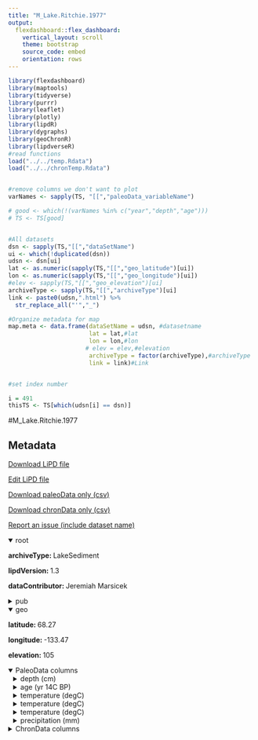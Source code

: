 ```yaml
---
title: "M_Lake.Ritchie.1977"
output: 
  flexdashboard::flex_dashboard:
    vertical_layout: scroll
    theme: bootstrap
    source_code: embed
    orientation: rows
---
```


```r
library(flexdashboard)
library(maptools)
library(tidyverse)
library(purrr)
library(leaflet)
library(plotly)
library(lipdR)
library(dygraphs)
library(geoChronR)
library(lipdverseR)
#read functions
load("../../temp.Rdata")
load("../../chronTemp.Rdata")


#remove columns we don't want to plot
varNames <- sapply(TS, "[[","paleoData_variableName")

# good <- which(!(varNames %in% c("year","depth","age")))
# TS <- TS[good]


#All datasets
dsn <- sapply(TS,"[[","dataSetName")
ui <- which(!duplicated(dsn))
udsn <- dsn[ui]
lat <- as.numeric(sapply(TS,"[[","geo_latitude")[ui])
lon <- as.numeric(sapply(TS,"[[","geo_longitude")[ui])
#elev <- sapply(TS,"[[","geo_elevation")[ui]
archiveType <- sapply(TS,"[[","archiveType")[ui]
link <- paste0(udsn,".html") %>% 
  str_replace_all("'","_")

#Organize metadata for map
map.meta <- data.frame(dataSetName = udsn, #datasetname
                       lat = lat,#lat
                       lon = lon,#lon
                      # elev = elev,#elevation
                       archiveType = factor(archiveType),#archiveType
                       link = link)#Link


#set index number

i = 491
thisTS <- TS[which(udsn[i] == dsn)]
```
#M_Lake.Ritchie.1977

Metadata {.sidebar}
-------------------------------------
[Download LiPD file](M_Lake.Ritchie.1977.lpd)
            

[Edit LiPD file](http://lipd.net/playground?source=http://lipdverse.org/globalHolocene/0_25_5/M_Lake.Ritchie.1977.lpd)
            

[Download paleoData only (csv)](M_Lake.Ritchie.1977.csv)
            

[Download chronData only (csv)](M_Lake.Ritchie.1977-chron.csv)
            

[Report an issue (include dataset name)](https://github.com/nickmckay/LiPDverse/issues)

<details open style="margin-left: 0px">
<summary>root</summary>
<p style="margin-left: 0px"><strong>archiveType: </strong>LakeSediment
<p style="margin-left: 0px"><strong>lipdVersion: </strong>1.3
<p style="margin-left: 0px"><strong>dataContributor: </strong>Jeremiah Marsicek
</details>
<details>
<summary>pub</summary>
<details style="margin-left: 10px">
<summary>pub1</summary>
<p style="margin-left: 10px"><strong>author: </strong>list(list(name = NA))
</details>
<details style="margin-left: 10px">
<summary>pub2</summary>
<p style="margin-left: 10px"><strong>author: </strong>list(list(name = NA))
</details>
</details>
<details open style="margin-left: 0px">
<summary>geo</summary>
<p style="margin-left: 0px"><strong>latitude: </strong>68.27
<p style="margin-left: 0px"><strong>longitude: </strong>-133.47
<p style="margin-left: 0px"><strong>elevation: </strong>105
</details>
<details open>
<summary>PaleoData columns</summary>
<details style="margin-left: 10px">
<summary>depth (cm)</summary>
<p style="margin-left: 10px"><strong>TSid: </strong>M2L0igky43bP
<p style="margin-left: 10px"><strong>variableName: </strong>depth
<p style="margin-left: 10px"><strong>units: </strong>cm
<p style="margin-left: 10px"><strong>useInGlobalTemperatureAnalysis: </strong>FALSE
</details>
<details style="margin-left: 10px">
<summary>age (yr 14C BP)</summary>
<p style="margin-left: 10px"><strong>TSid: </strong>M2LjxlpfoayP
<p style="margin-left: 10px"><strong>variableName: </strong>age
<p style="margin-left: 10px"><strong>units: </strong>yr 14C BP
<p style="margin-left: 10px"><strong>useInGlobalTemperatureAnalysis: </strong>FALSE
</details>
<details style="margin-left: 10px">
<summary>temperature (degC)</summary>
<p style="margin-left: 10px"><strong>TSid: </strong>M2LwpcxxempP
<p style="margin-left: 10px"><strong>variableName: </strong>temperature
<p style="margin-left: 10px"><strong>units: </strong>degC
<p style="margin-left: 10px"><strong>useInGlobalTemperatureAnalysis: </strong>FALSE
<details>
<summary>interpretation</summary>
<details style="margin-left: 20px">
<summary>1</summary>
<p style="margin-left: 20px"><strong>interpDirection: </strong>positive
<p style="margin-left: 20px"><strong>scope: </strong>climate
<p style="margin-left: 20px"><strong>variable: </strong>T
<p style="margin-left: 20px"><strong>variableDetail: </strong>air@surface
<p style="margin-left: 20px"><strong>seasonality: </strong>warmest month
</details>
</details>
</details>
<details style="margin-left: 10px">
<summary>temperature (degC)</summary>
<p style="margin-left: 10px"><strong>TSid: </strong>M2Lbyxlfr07P
<p style="margin-left: 10px"><strong>variableName: </strong>temperature
<p style="margin-left: 10px"><strong>units: </strong>degC
<p style="margin-left: 10px"><strong>useInGlobalTemperatureAnalysis: </strong>FALSE
<details>
<summary>interpretation</summary>
<details style="margin-left: 20px">
<summary>1</summary>
<p style="margin-left: 20px"><strong>interpDirection: </strong>positive
<p style="margin-left: 20px"><strong>scope: </strong>climate
<p style="margin-left: 20px"><strong>variable: </strong>T
<p style="margin-left: 20px"><strong>variableDetail: </strong>air@surface
<p style="margin-left: 20px"><strong>seasonality: </strong>coldest month
</details>
</details>
</details>
<details style="margin-left: 10px">
<summary>temperature (degC)</summary>
<p style="margin-left: 10px"><strong>TSid: </strong>M2L1es9v20zP
<p style="margin-left: 10px"><strong>variableName: </strong>temperature
<p style="margin-left: 10px"><strong>units: </strong>degC
<p style="margin-left: 10px"><strong>useInGlobalTemperatureAnalysis: </strong>TRUE
<details>
<summary>interpretation</summary>
<details style="margin-left: 20px">
<summary>1</summary>
<p style="margin-left: 20px"><strong>interpDirection: </strong>positive
<p style="margin-left: 20px"><strong>scope: </strong>climate
<p style="margin-left: 20px"><strong>variable: </strong>T
<p style="margin-left: 20px"><strong>variableDetail: </strong>air@surface
<p style="margin-left: 20px"><strong>seasonality: </strong>1 2 3 4 5 6 7 8 9 10 11 12
<p style="margin-left: 20px"><strong>seasonalityOriginal: </strong>annual
</details>
</details>
</details>
<details style="margin-left: 10px">
<summary>precipitation (mm)</summary>
<p style="margin-left: 10px"><strong>TSid: </strong>M2L4g91g0giP
<p style="margin-left: 10px"><strong>variableName: </strong>precipitation
<p style="margin-left: 10px"><strong>units: </strong>mm
<p style="margin-left: 10px"><strong>useInGlobalTemperatureAnalysis: </strong>FALSE
<details>
<summary>interpretation</summary>
<details style="margin-left: 20px">
<summary>1</summary>
<p style="margin-left: 20px"><strong>interpDirection: </strong>positive
<p style="margin-left: 20px"><strong>scope: </strong>climate
<p style="margin-left: 20px"><strong>variable: </strong>P
<p style="margin-left: 20px"><strong>variableDetail: </strong>@surface
<p style="margin-left: 20px"><strong>seasonality: </strong>1 2 3 4 5 6 7 8 9 10 11 12
<p style="margin-left: 20px"><strong>seasonalityOriginal: </strong>annual
</details>
</details>
</details>
<details>
<summary>ChronData columns</summary>
<details style="margin-left: 10px">
<summary>depth (cm)</summary>
<p style="margin-left: 10px"><strong>TSid: </strong>M2LmfshieoeC
<p style="margin-left: 10px"><strong>variableName: </strong>depth
<p style="margin-left: 10px"><strong>units: </strong>cm
</details>
<details style="margin-left: 10px">
<summary>ageType ()</summary>
<p style="margin-left: 10px"><strong>TSid: </strong>M2Lfu02ojelC
<p style="margin-left: 10px"><strong>variableName: </strong>ageType
</details>
<details style="margin-left: 10px">
<summary>labID ()</summary>
<p style="margin-left: 10px"><strong>TSid: </strong>M2L802tow2qC
<p style="margin-left: 10px"><strong>variableName: </strong>labID
</details>
<details style="margin-left: 10px">
<summary>age14Cuncertainty (yr 14C)</summary>
<p style="margin-left: 10px"><strong>TSid: </strong>M2Lbgbjpod8C
<p style="margin-left: 10px"><strong>variableName: </strong>age14Cuncertainty
<p style="margin-left: 10px"><strong>units: </strong>yr 14C
</details>
<details style="margin-left: 10px">
<summary>age14C (yr 14C BP)</summary>
<p style="margin-left: 10px"><strong>TSid: </strong>M2Lovt9aachC
<p style="margin-left: 10px"><strong>variableName: </strong>age14C
<p style="margin-left: 10px"><strong>units: </strong>yr 14C BP
</details>
<details style="margin-left: 10px">
<summary>measurementMaterial ()</summary>
<p style="margin-left: 10px"><strong>TSid: </strong>M2L1ma7ygprC
<p style="margin-left: 10px"><strong>variableName: </strong>measurementMaterial
</details>
<details style="margin-left: 10px">
<summary>notes ()</summary>
<p style="margin-left: 10px"><strong>TSid: </strong>M2Lfh1tp8cyC
<p style="margin-left: 10px"><strong>variableName: </strong>notes
</details>

Row {.tabset .tabset-fade}
-----------------------------------------------------------------------

### Sitemap

```r
  map.meta.split <- split(map.meta, map.meta$archiveType)


factpal <- colorFactor("Paired",map.meta$archiveType)
buff <- 15
l <- leaflet() %>% 
  addTiles() %>% 
  fitBounds(map.meta$lon[i]-buff,map.meta$lat[i]-buff,map.meta$lon[i]+buff,map.meta$lat[i]+buff)
  

  
  
names(map.meta.split) %>%
  purrr::walk( function(df) {
    l <<- l %>%
      addMarkers(data=map.meta.split[[df]],
                 lng=~lon, lat=~lat,
                 label=~as.character(archiveType),
                 popup=~paste(str_c('Dataset: <a href="',link,'">',dataSetName,'</a>'),
                                 # str_c("Elevation: ",elev),
                                  str_c("Archive Type: ",archiveType),
                                  sep = "<br>"),
                 group = df,
                 clusterOptions = markerClusterOptions(removeOutsideVisibleBounds = F),
                 labelOptions = labelOptions(noHide = F,
                                             direction = 'auto'))
  })

l %>%
  addLayersControl(position = "bottomleft",
    overlayGroups = names(map.meta.split),
    options = layersControlOptions(collapsed = FALSE,
                                   opacity = 0.8)
  )
```

### Search the LiPDverse (Beta! doesn't work well yet)
```r
#Add google search bar
htmltools::includeHTML("../../googleSearchChunk.html")
```


Row {.tabset .tabset-fade}
-----------------------------------------------------------------------

### temperature (degC)
```r
plotCol(thisTS,ind = 3)
```

### temperature (degC)
```r
plotCol(thisTS,ind = 4)
```

### temperature (degC)
```r
plotCol(thisTS,ind = 5)
```

### precipitation (mm)
```r
plotCol(thisTS,ind = 6)
```

Row {.tabset .tabset-fade}
-----------------------------------------------------------------------

### depth (cm)
```r
plotCol(chronTS,ind = 3)
```

### ageType ()
```r
plotCol(chronTS,ind = 1)
```

### labID ()
```r
plotCol(chronTS,ind = 2)
```

### age14Cuncertainty (yr 14C)
```r
plotCol(chronTS,ind = 4)
```

### age14C (yr 14C BP)
```r
plotCol(chronTS,ind = 5)
```

### measurementMaterial ()
```r
plotCol(chronTS,ind = 6)
```

### notes ()
```r
plotCol(chronTS,ind = 7)
```
